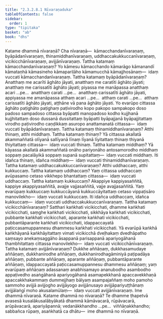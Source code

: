 ```yaml
---
title: "2.3.2.8.1 Nīvaraṇaduka"
tableOfContents: false
sidebar:
  order: 1
type: "tipitaka"
basket: "ab"
book: "dhs"
---
```



<DynamicBreadcrumb />

<Division number="1158" book="dhs">

<Paragraph number="1852" book="dhs">
Katame dhammā nīvaraṇā? Cha nīvaraṇā—  kāmacchandanīvaraṇaṃ, byāpādanīvaraṇaṃ, thinamiddhanīvaraṇaṃ, uddhaccakukkuccanīvaraṇaṃ, vicikicchānīvaraṇaṃ, avijjānīvaraṇaṃ.
</Paragraph>

</Division>
<Division number="1159" book="dhs">

<Paragraph number="1853" book="dhs">
Tattha katamaṃ kāmacchandanīvaraṇaṃ? Yo kāmesu kāmacchando kāmarāgo kāmanandī kāmataṇhā kāmasineho kāmapariḷāho kāmamucchā kāmajjhosānaṃ—  idaṃ vuccati kāmacchandanīvaraṇaṃ.
</Paragraph>

</Division>
<Division number="1160" book="dhs">

<Paragraph number="1854" book="dhs">
Tattha katamaṃ byāpādanīvaraṇaṃ? Anatthaṃ me acarīti āghāto jāyati, anatthaṃ me caratīti āghāto jāyati; anatthaṃ me carissatīti āghāto jāyati; piyassa me manāpassa anatthaṃ acari …pe…  anatthaṃ carati …pe…  anatthaṃ carissatīti āghāto jāyati, appiyassa me amanāpassa atthaṃ acari …pe…  atthaṃ carati …pe…  atthaṃ carissatīti āghāto jāyati, aṭṭhāne vā pana āghāto jāyati. Yo evarūpo cittassa āghāto paṭighāto paṭighaṃ paṭivirodho kopo pakopo sampakopo doso padoso sampadoso cittassa byāpatti manopadoso kodho kujjhanā kujjhitattaṃ doso dussanā dussitattaṃ byāpatti byāpajjanā byāpajjitattaṃ virodho paṭivirodho caṇḍikkaṃ asuropo anattamanatā cittassa—  idaṃ vuccati byāpādanīvaraṇaṃ.
</Paragraph>

</Division>
<Division number="1161" book="dhs">

<Paragraph number="1855" book="dhs">
Tattha katamaṃ thinamiddhanīvaraṇaṃ? Atthi thinaṃ, atthi middhaṃ.
</Paragraph>

</Division>
<Division number="1162" book="dhs">

<Paragraph number="1856" book="dhs">
Tattha katamaṃ thinaṃ? Yā cittassa akallatā akammaññatā olīyanā sallīyanā līnaṃ līyanā līyitattaṃ thinaṃ thiyanā thiyitattaṃ cittassa—  idaṃ vuccati thinaṃ.
</Paragraph>

</Division>
<Division number="1163" book="dhs">

<Paragraph number="1857" book="dhs">
Tattha katamaṃ middhaṃ? Yā kāyassa akallatā akammaññatā onāho pariyonāho antosamorodho middhaṃ soppaṃ pacalāyikā soppaṃ supanā supitattaṃ—  idaṃ vuccati middhaṃ. Iti idañca thinaṃ, idañca middhaṃ—  idaṃ vuccati thinamiddhanīvaraṇaṃ.
</Paragraph>

</Division>
<Division number="1164" book="dhs">

<Paragraph number="1858" book="dhs">
Tattha katamaṃ uddhaccakukkuccanīvaraṇaṃ? Atthi uddhaccaṃ, atthi kukkuccaṃ.
</Paragraph>

</Division>
<Division number="1165" book="dhs">

<Paragraph number="1859" book="dhs">
Tattha katamaṃ uddhaccaṃ? Yaṃ cittassa uddhaccaṃ avūpasamo cetaso vikkhepo bhantattaṃ cittassa—  idaṃ vuccati uddhaccaṃ.
</Paragraph>

</Division>
<Division number="1166" book="dhs">

<Paragraph number="1860" book="dhs">
Tattha katamaṃ kukkuccaṃ? Akappiye kappiyasaññitā, kappiye akappiyasaññitā, avajje vajjasaññitā, vajje avajjasaññitā. Yaṃ evarūpaṃ kukkuccaṃ kukkuccāyanā kukkuccāyitattaṃ cetaso vippaṭisāro manovilekho—  idaṃ vuccati kukkuccaṃ. Iti idañca uddhaccaṃ, idañca kukkuccaṃ—  idaṃ vuccati uddhaccakukkuccanīvaraṇaṃ.
</Paragraph>

</Division>
<Division number="1167" book="dhs">

<Paragraph number="1861" book="dhs">
Tattha katamaṃ vicikicchānīvaraṇaṃ? Satthari kaṅkhati vicikicchati, dhamme kaṅkhati vicikicchati, saṃghe kaṅkhati vicikicchati, sikkhāya kaṅkhati vicikicchati, pubbante kaṅkhati vicikicchati, aparante kaṅkhati vicikicchati, pubbantāparante kaṅkhati vicikicchati, idappaccayatā paṭiccasamuppannesu dhammesu kaṅkhati vicikicchati. Yā evarūpā kaṅkhā kaṅkhāyanā kaṅkhāyitattaṃ vimati vicikicchā dveḷhakaṃ dvedhāpatho saṃsayo anekaṃsaggāho āsappanā parisappanā apariyogāhanā thambhitattaṃ cittassa manovilekho—  idaṃ vuccati vicikicchānīvaraṇaṃ.
</Paragraph>

</Division>
<Division number="1168" book="dhs">

<Paragraph number="1862" book="dhs">
Tattha katamaṃ avijjānīvaraṇaṃ? Dukkhe aññāṇaṃ, dukkhasamudaye aññāṇaṃ, dukkhanirodhe aññāṇaṃ, dukkhanirodhagāminiyā paṭipadāya aññāṇaṃ, pubbante aññāṇaṃ, aparante aññāṇaṃ, pubbantāparante aññāṇaṃ, idappaccayatā paṭiccasamuppannesu dhammesu aññāṇaṃ; yaṃ evarūpaṃ aññāṇaṃ adassanaṃ anabhisamayo ananubodho asambodho appaṭivedho asaṅgāhanā apariyogāhanā asamapekkhanā apaccavekkhaṇā apaccakkhakammaṃ dummejjhaṃ bālyaṃ asampajaññaṃ moho pamoho sammoho avijjā avijjogho avijjāyogo avijjānusayo avijjāpariyuṭṭhānaṃ avijjālaṅgī moho akusalamūlaṃ—  idaṃ vuccati avijjānīvaraṇaṃ.
</Paragraph>

<Paragraph number="1863" book="dhs">
Ime dhammā nīvaraṇā.
</Paragraph>

</Division>
<Division number="1169" book="dhs">

<Paragraph number="1864" book="dhs">
Katame dhammā no nīvaraṇā? Te dhamme ṭhapetvā avasesā kusalākusalābyākatā dhammā kāmāvacarā, rūpāvacarā, arūpāvacarā, apariyāpannā; vedanākkhandho …pe…  viññāṇakkhandho; sabbañca rūpaṃ, asaṅkhatā ca dhātu—  ime dhammā no nīvaraṇā.
</Paragraph>
</Division>